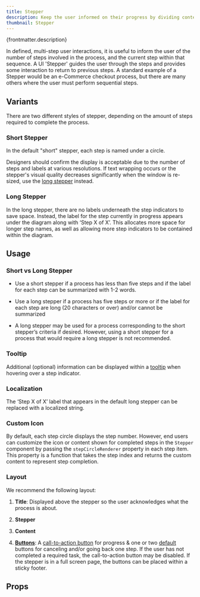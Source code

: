 ```yaml
---
title: Stepper
description: Keep the user informed on their progress by dividing content into logical steps.
thumbnail: Stepper
---
```


<p>{frontmatter.description}</p>

<LiveExample src='Stepper.main.jsx'>
  <AllExamples.StepperMainExample client:load />
</LiveExample>

In defined, multi-step user interactions, it is useful to inform the user of the number of steps involved in the process, and the current step within that sequence. A UI 'Stepper' guides the user through the steps and provides some interaction to return to previous steps. A standard example of a Stepper would be an e-Commerce checkout process, but there are many others where the user must perform sequential steps.

## Variants

There are two different styles of stepper, depending on the amount of steps required to complete the process.

### Short Stepper

In the default "short" stepper, each step is named under a circle.

<LiveExample src='Stepper.short.jsx'>
  <AllExamples.StepperShortExample client:load />
</LiveExample>

Designers should confirm the display is acceptable due to the number of steps and labels at various resolutions. If text wrapping occurs or the stepper's visual quality decreases significantly when the window is re-sized, use the [long stepper](#long-stepper) instead.

### Long Stepper

In the long stepper, there are no labels underneath the step indicators to save space. Instead, the label for the step currently in progress appears under the diagram along with ‘Step X of X’. This allocates more space for longer step names, as well as allowing more step indicators to be contained within the diagram.

<LiveExample src='Stepper.long.jsx'>
  <AllExamples.StepperLongExample client:load />
</LiveExample>

## Usage

### Short vs Long Stepper

- Use a short stepper if a process has less than five steps and if the label for each step can be summarized with 1-2 words.

- Use a long stepper if a process has five steps or more or if the label for each step are long (20 characters or over) and/or cannot be summarized

- A long stepper may be used for a process corresponding to the short stepper’s criteria if desired. However, using a short stepper for a process that would require a long stepper is not recommended.

### Tooltip

Additional (optional) information can be displayed within a [tooltip](tooltip) when hovering over a step indicator.

<LiveExample src='Stepper.tooltip.jsx'>
  <AllExamples.StepperTooltipExample client:load />
</LiveExample>

### Localization

The ‘Step X of X’ label that appears in the default long stepper can be replaced with a localized string.

<LiveExample src='Stepper.localization.jsx'>
  <AllExamples.StepperLocalizationExample client:load />
</LiveExample>

### Custom Icon

By default, each step circle displays the step number. However, end users can customize the icon or content shown for completed steps in the `Stepper` component by passing the `stepCircleRenderer` property in each step item. This property is a function that takes the step index and returns the custom content to represent step completion.

<LiveExample src='Stepper.customIcon.jsx'>
  <AllExamples.StepperCustomIconExample client:load />
</LiveExample>

### Layout

We recommend the following layout:

1. **Title**: Displayed above the stepper so the user acknowledges what the process is about.

2. **Stepper**

3. **Content**

4. [**Buttons**](button): A [call-to-action button](button#call-to-action) for progress & one or two [default](button#default) buttons for canceling and/or going back one step. If the user has not completed a required task, the call-to-action button may be disabled. If the stepper is in a full screen page, the buttons can be placed within a sticky footer.

<LiveExample src='Stepper.layout.jsx'>
  <AllExamples.StepperLayoutExample client:load />
</LiveExample>

## Props

<PropsTable path='@itwin/itwinui-react/esm/core/Stepper/Stepper.d.ts' />
